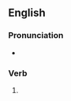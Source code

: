 ==English==

===Pronunciation===
* {{a|US}} {{IPA|/oʊ.vɚ.it.ən/|lang=en}}

===Verb===
{{head|en|verb form}}

# {{past participle of|overeat|lang=en|nocat=1}}